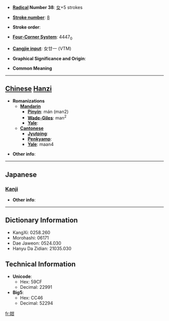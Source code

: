 * '''[[Wiktionary:Chinese radical index| Radical]] Number 38''': [[Wiktionary:Chinese radical index 女|女]]+5 strokes

* '''[[Wiktionary:Chinese total strokes index|Stroke number]]''': [[Wiktionary:Chinese total strokes index 8|8]]

* '''Stroke order''': 

* '''[[Wiktionary:Chinese four corner index|Four-Corner System]]''': 4447<sub>0</sub>

* '''[[Wiktionary:Chinese Cangjie index|Cangjie input]]''': 女廿一 (VTM)

* '''Graphical Significance and Origin''': 

* '''Common Meaning'''

----

== [[Chinese]] [[Hanzi]] ==

* '''Romanizations'''
** '''[[Mandarin]]'''
*** '''[[Pinyin]]''': mán (man2)
*** '''[[Wade-Giles]]''': man<sup>2</sup>
*** '''[[Yale]]''': 
** '''[[Cantonese]]'''
*** '''[[Jyutping]]''':
*** '''[[Penkyamp]]''': 
*** '''[[Yale]]''': maan4

* '''Other info''': 

----

==Japanese==
===[[Kanji]]===
{{kanji|on readings=[[ばん]] (ban), [[まん]] (man), [[かん]] (kan), [[こん]] (kon)
|kun readings=[[ばば]] (baba)
}}

* '''Other info''':  

----

== Dictionary Information ==

* KangXi: 0258.260
* Morohashi: 06171
* Dae Jaweon: 0524.030
* Hanyu Da Zidian: 21035.030

== Technical Information ==

* '''Unicode''':
** Hex: 59CF
** Decimal: 22991
* '''Big5''':
** Hex: CC46
** Decimal: 52294

[[fr:姏]]